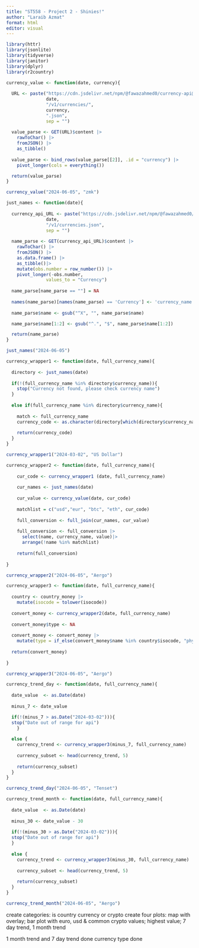 ```yaml
---
title: "ST558 - Project 2 - Shinies!"
author: "Laraib Azmat"
format: html
editor: visual
---
```


```r
library(httr)
library(jsonlite)
library(tidyverse)
library(janitor)
library(dplyr)
library(r2country)
```

```r
currency_value <- function(date, currency){
  
  URL <- paste("https://cdn.jsdelivr.net/npm/@fawazahmed0/currency-api@",
               date,
               "/v1/currencies/",
               currency,
               ".json",
               sep = "")
  
  value_parse <- GET(URL)$content |>
    rawToChar() |>
    fromJSON() |>
    as_tibble()
  
  value_parse <- bind_rows(value_parse[[2]], .id = "currency") |>
    pivot_longer(cols = everything())

  return(value_parse)
}
```

```r
currency_value("2024-06-05", "zmk")
```

```r
just_names <- function(date){
  
  currency_api_URL <- paste("https://cdn.jsdelivr.net/npm/@fawazahmed0/currency-api@",
               date,
               "/v1/currencies.json",
               sep = "")
  
  name_parse <- GET(currency_api_URL)$content |>
    rawToChar() |>
    fromJSON() |>
    as.data.frame() |>
    as_tibble()|> 
    mutate(obs.number = row_number()) |>
    pivot_longer(-obs.number,
               values_to = "Currency")
  
  name_parse[name_parse == ""] = NA
  
  names(name_parse)[names(name_parse) == 'Currency'] <- 'currency_name'
  
  name_parse$name <- gsub("^X", "", name_parse$name)

  name_parse$name[1:2] <- gsub("^.", "$", name_parse$name[1:2])

  return(name_parse)
}
```

```r
just_names("2024-06-05")
```

```r
currency_wrapper1 <- function(date, full_currency_name){
  
  directory <- just_names(date)
  
  if(!(full_currency_name %in% directory$currency_name)){
    stop("Currency not found, please check currency name") 
  }  
  
  else if(full_currency_name %in% directory$currency_name){
    
    match <- full_currency_name
    currency_code <- as.character(directory[which(directory$currency_name == match), "name"])
    
    return(currency_code)
  }
}
```


```r
currency_wrapper1("2024-03-02", "US Dollar")
```

```r
currency_wrapper2 <- function(date, full_currency_name){  
  
    cur_code <- currency_wrapper1 (date, full_currency_name)
  
    cur_names <- just_names(date)
  
    cur_value <- currency_value(date, cur_code)
  
    matchlist = c("usd","eur", "btc", "eth", cur_code)
  
    full_conversion <- full_join(cur_names, cur_value)
  
    full_conversion <- full_conversion |>
      select(name, currency_name, value)|>
      arrange(!name %in% matchlist) 
  
    return(full_conversion)
 
}
```

```r
currency_wrapper2("2024-06-05", "Aergo")
```

```r
currency_wrapper3 <- function(date, full_currency_name){
  
  country <- country_money |>
    mutate(isocode = tolower(isocode))
  
  convert_money <- currency_wrapper2(date, full_currency_name)
  
  convert_money$type <- NA
  
  convert_money <- convert_money |>
    mutate(type = if_else(convert_money$name %in% country$isocode, "physical", "crypto"))
  
  return(convert_money)
  
}
```

```r
currency_wrapper3("2024-06-05", "Aergo")
```

```r
currency_trend_day <- function(date, full_currency_name){
  
  date_value  <- as.Date(date)
  
  minus_7 <- date_value

  if(!(minus_7 > as.Date("2024-03-02"))){
  stop("Date out of range for api") 
    }  
  
  else {
    currency_trend <- currency_wrapper3(minus_7, full_currency_name)
    
    currency_subset <- head(currency_trend, 5)
    
    return(currency_subset)
  }
}
```

```r
currency_trend_day("2024-06-05", "Tenset")
```

```r
currency_trend_month <- function(date, full_currency_name){
  
  date_value  <- as.Date(date)
  
  minus_30 <- date_value - 30
  
  if(!(minus_30 > as.Date("2024-03-02"))){
  stop("Date out of range for api") 
  }  
  
  else {
    currency_trend <- currency_wrapper3(minus_30, full_currency_name)
        
    currency_subset <- head(currency_trend, 5)
    
    return(currency_subset)
  }
}
```

```r
currency_trend_month("2024-06-05", "Aergo")
```

create categories: is country currency or crypto
create four plots: map with overlay; bar plot with euro, usd & common crypto values; highest value; 7 day trend, 1 month trend

1 month trend and 7 day trend done
currency type done



